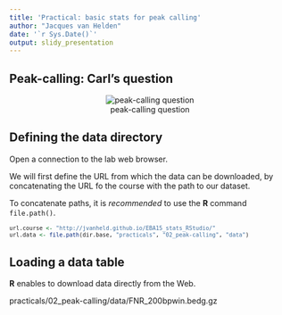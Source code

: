```yaml
---
title: 'Practical: basic stats for peak calling'
author: "Jacques van Helden"
date: '`r Sys.Date()`'
output: slidy_presentation
---
```


## Peak-calling: Carl's question

<center>![peak-calling question](images/peak-calling_the_question.png)</center>


## Defining the data directory

Open a connection to the lab web browser. 

We will first define the URL from which the data can be downloaded, by concatenating the URL fo the course with the path to our dataset.

To concatenate paths, it is *recommended* to use the **R** command `file.path()`.

<small>
```r
url.course <- "http://jvanheld.github.io/EBA15_stats_RStudio/"
url.data <- file.path(dir.base, "practicals", "02_peak-calling", "data")
```
</small>


## Loading a data table

**R** enables to download data directly from the Web. 




practicals/02_peak-calling/data/FNR_200bpwin.bedg.gz 

